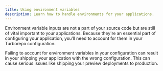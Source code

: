 ```yaml
---
title: Using environment variables
description: Learn how to handle environments for your applications.
---
```


Environment variable inputs are not a part of your source code but are still of vital important to your applications. Because they're an essential part of configuring your application, you'll need to account for them in your Turborepo configuration.

<Callout type="error">
Failing to account for environment variables in your configuration can result in your shipping your application with the wrong configuration. This can cause serious issues like shipping your preview deployments to production.
</Callout>
